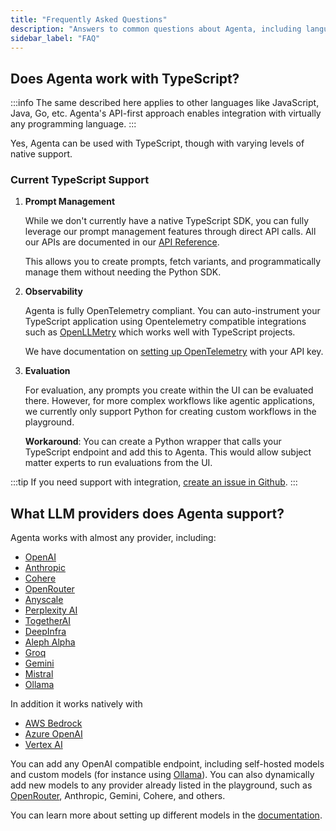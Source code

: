 ```yaml
---
title: "Frequently Asked Questions"
description: "Answers to common questions about Agenta, including language compatibility, features, and integrations"
sidebar_label: "FAQ"
---
```


## Does Agenta work with TypeScript?

:::info
The same described here applies to other languages like JavaScript, Java, Go, etc. Agenta's API-first approach enables integration with virtually any programming language.
:::

Yes, Agenta can be used with TypeScript, though with varying levels of native support.

### Current TypeScript Support

1. **Prompt Management**
   
   While we don't currently have a native TypeScript SDK, you can fully leverage our prompt management features through direct API calls. All our APIs are documented in our [API Reference](/reference/api/variants).
   
   This allows you to create prompts, fetch variants, and programmatically manage them without needing the Python SDK.

2. **Observability**
   
   Agenta is fully OpenTelemetry compliant. You can auto-instrument your TypeScript application using Opentelemetry compatible integrations such as [OpenLLMetry](https://github.com/traceloop/openllmetry-js) which works well with TypeScript projects.
   
   We have documentation on [setting up OpenTelemetry](/observability/opentelemetry#opentelemetry-tracing-without-agenta-sdk) with your API key.

3. **Evaluation**
   
   For evaluation, any prompts you create within the UI can be evaluated there. However, for more complex workflows like agentic applications, we currently only support Python for creating custom workflows in the playground.
   
   **Workaround**: You can create a Python wrapper that calls your TypeScript endpoint and add this to Agenta. This would allow subject matter experts to run evaluations from the UI.


:::tip
If you need support with integration, [create an issue in Github](https://github.com/agenta-ai/agenta/issues).
:::

## What LLM providers does Agenta support?

Agenta works with almost any provider, including:

- [OpenAI](https://openai.com)
- [Anthropic](https://anthropic.com)
- [Cohere](https://cohere.com)
- [OpenRouter](https://openrouter.ai)
- [Anyscale](https://anyscale.com)
- [Perplexity AI](https://perplexity.ai)
- [TogetherAI](https://togetherai.com)
- [DeepInfra](https://deepinfra.com)
- [Aleph Alpha](https://aleph-alpha.com)
- [Groq](https://groq.com)
- [Gemini](https://gemini.com)
- [Mistral](https://mistral.ai)
- [Ollama](https://ollama.com)

In addition it works natively with 
- [AWS Bedrock](https://aws.amazon.com/bedrock/)
- [Azure OpenAI](https://azure.microsoft.com/en-us/products/ai-services/openai-service/)
- [Vertex AI](https://cloud.google.com/vertex-ai)

You can add any OpenAI compatible endpoint, including self-hosted models and custom models (for instance using [Ollama](https://docs.agenta.ai/prompt-management/adding-custom-providers#configuring-openai-compatible-endpoints-eg-ollama)).
You can also dynamically add new models to any provider already listed in the playground, such as [OpenRouter](/prompt-management/adding-custom-providers#adding-models-to-a-provider-eg-openrouter), Anthropic, Gemini, Cohere, and others.

You can learn more about setting up different models in the [documentation](/prompt-management/adding-custom-providers).


